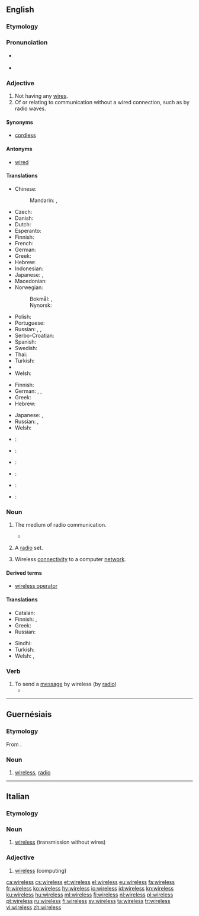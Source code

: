 ==English==

===Etymology===
{{suffix|wire|less|lang=en}}

===Pronunciation===
* {{a|UK}} {{IPA|/ˈwaɪ.ə(ɹ).ləs/|lang=en}}
* {{audio|en-us-wireless.ogg|Audio (US)|lang=en}}

===Adjective===
{{en-adj|-}}

# Not having any [[wire]]s.
# Of or relating to communication without a wired connection, such as by radio waves.

====Synonyms====
* [[cordless]]

====Antonyms====
* [[wired]]

====Translations====
{{trans-top|not having any wires}}
* Chinese:
*: Mandarin: {{t+|cmn|無線|sc=Hani}}, {{t+|cmn|无线|tr=wǔxiàn|sc=Hani}}
* Czech: {{t|cs|bezdrátový}}
* Danish: {{t+|da|trådløs}}
* Dutch: {{t+|nl|draadloos}}
* Esperanto: {{t|eo|sendrata}}
* Finnish: {{t+|fi|langaton}}
* French: {{t+|fr|sans fil}}
* German: {{t+|de|drahtlos}}
* Greek: {{t+|el|ασύρματος|m|tr=asýrmatos|sc=Grek}}
* Hebrew: {{t|he|אלחוטי|tr=alkhutí}}
* Indonesian: {{t+|id|nirkabel}}
* Japanese: {{t|ja|無線|tr=むせん, musen|sc=Jpan}}, {{t|ja|ワイヤレス|tr=waiyaresu|sc=Jpan}}
* Macedonian: {{t|mk|безжичен|m|tr=bézžičen}}
* Norwegian:
*: Bokmål: {{t|no|trådlaus}}, {{t+|nb|trådløs}}
*: Nynorsk: {{t|no|trådlaus}}
{{trans-mid}}
* Polish: {{t|pl|bezprzewodowy|m}}
* Portuguese: {{t|pt|sem fio}}
* Russian: {{t+|ru|беспроводный|tr=bespróvodnyj|sc=Cyrl}}, {{t+|ru|беспроводной|tr=besprovodnój|sc=Cyrl}}, {{t+|ru|беспроволочный|tr=bespróvoločnyj|sc=Cyrl}}
* Serbo-Croatian: {{t|sh|бежично|n|tr=bežično|sc=Cyrl}}
* Spanish: {{t|es|inalámbrico|m}}
* Swedish: {{t+|sv|trådlös}}
* Thai: {{t|th|ไร้สาย|sc=Thai}}
* Turkish: {{t+|tr|kablosuz}}
* {{trreq|vi}}
* Welsh: {{t|cy|diwifr}}
{{trans-bottom}}

{{trans-top|of or relating to wireless telegraphy}}
* Finnish: {{t+|fi|langaton}}
* German: {{t+|de|drahtlos}}, {{t+|de|Funk|alt=Funk-}}, {{t+|de|Radio|alt=Radio-}}
* Greek: {{t+|el|ασύρματος|m|tr=asýrmatos|sc=Grek}}
* Hebrew: {{t|he|אלחוטי}}
{{trans-mid}}
* Japanese: {{t|ja|ワイヤレス|tr=waiyaresu|sc=Jpan}}, {{t|ja|無線|tr=むせん, musen|sc=Jpan}}
* Russian: {{t+|ru|радио|tr=rádio-|alt=радио-|sc=Cyrl}}, {{t+|ru|беспроводной|tr=besprovodnój|sc=Cyrl}}
* Welsh: {{t|cy|diwifr}}
{{trans-bottom}}

{{checktrans-top}}
* {{ttbc|nl}}: {{t+|nl|draadloos}}
* {{ttbc|fr}}: {{t+|fr|sans fil}}
* {{ttbc|de}}: {{t+|de|drahtlos}}
{{trans-mid}}
* {{ttbc|fa}}: {{t+|fa|بی‌سیم|tr=bisim}}
* {{ttbc|sd}}: {{t+|sd|ريتار}}
* {{ttbc|es}}: {{t|es|inalámbrico}}
{{trans-bottom}}

===Noun===
{{wikipedia}}
{{en-noun|wirelesses}}

# {{label|en|uncountable}} The medium of radio communication.
#: {{ux|en|Only about a hundred years ago, '''wireless''' was a new technology.}}
#*{{quote-book|year=1935|author=[https://www.goodreads.com/author/show/288354.George_Goodchild George Goodchild]
|title=Death on the Centre Court|chapter=3
|passage=It had been his intention to go to Wimbledon, but as he himself said: “Why be blooming well frizzled when you can hear all the results over the '''wireless'''. And results are all that concern me.&nbsp;[&hellip;]”}}
# {{label|en|dated}} A [[radio]] set.
#: {{ux|en|Let's switch on the '''wireless'''.}}
# {{label|en|uncountable}} Wireless [[connectivity]] to a computer [[network]].
#: {{ux|en|If your '''wireless''' stops working, try restarting the router.}}

====Derived terms====
* [[wireless operator]]

====Translations====
{{trans-top|radio}}
* Catalan: {{t|ca|ràdio|f}}
* Finnish: {{t+|fi|radio}}, {{t|fi|radioviestintä}}
* Greek: {{t+|el|ασύρματος|m|tr=asýrmatos|sc=Grek}}
* Russian: {{t+|ru|радио|n|tr=rádio|sc=Cyrl}}
{{trans-mid}}
* Sindhi: {{t+|sd|ريتار}}
* Turkish: {{t+|tr|telsiz}}
* Welsh: {{t+|cy|radio|m}}, {{t|cy|weiarles|m}}
{{trans-bottom}}

===Verb===
{{en-verb|wirelesses|wirelessing|wirelessed}}

# To send a [[message]] by wireless (by [[radio]])
#* {{quote-book|title=Flag and Fleet|author=William Charles Henry Wood|year=1919|passage=At 3:30 A.M. a huge Zeppelin flew across the British battle line, '''wirelessing''' down to any Germans still to the westward the best way to get home.}}

----

==Guernésiais==

===Etymology===
From {{etyl|en|roa-grn}} {{term|wireless|lang=en}}.

===Noun===
{{roa-grn-noun|m|pl=-}}

# [[#English|wireless]], [[radio]]

----

==Italian==

===Etymology===
{{etyl|en|it}}

===Noun===
{{head|it|noun|g=m|invariable}}

# [[#English|wireless]] (transmission without wires)

===Adjective===
{{head|it|adjective|invariable}}

# [[#English|wireless]] (computing)

[[ca:wireless]]
[[cs:wireless]]
[[et:wireless]]
[[el:wireless]]
[[eu:wireless]]
[[fa:wireless]]
[[fr:wireless]]
[[ko:wireless]]
[[hy:wireless]]
[[io:wireless]]
[[id:wireless]]
[[kn:wireless]]
[[ku:wireless]]
[[hu:wireless]]
[[ml:wireless]]
[[fj:wireless]]
[[nl:wireless]]
[[pl:wireless]]
[[pt:wireless]]
[[ru:wireless]]
[[fi:wireless]]
[[sv:wireless]]
[[ta:wireless]]
[[tr:wireless]]
[[vi:wireless]]
[[zh:wireless]]